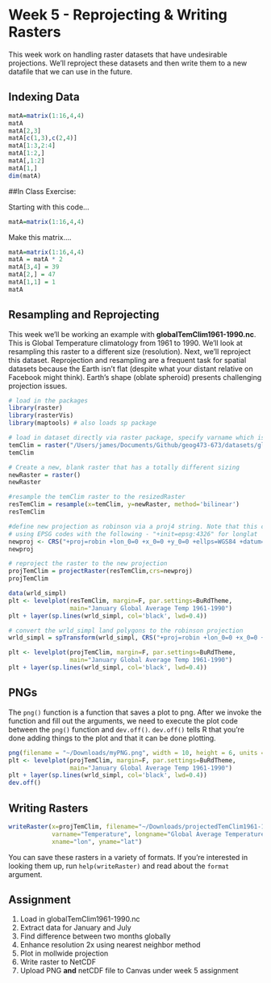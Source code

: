 # Week 5 - Reprojecting & Writing Rasters

This week work on handling raster datasets that have undesirable projections. We'll reproject these datasets and then write them to a new datafile that we can use in the future. 

## Indexing Data

```r
matA=matrix(1:16,4,4)
matA
matA[2,3]
matA[c(1,3),c(2,4)]
matA[1:3,2:4]
matA[1:2,]
matA[,1:2]
matA[1,]
dim(matA)
```
##In Class Exercise: 

Starting with this code...
```r
matA=matrix(1:16,4,4)
```

Make this matrix....
```r
matA=matrix(1:16,4,4)
matA = matA * 2
matA[3,4] = 39
matA[2,] = 47
matA[1,1] = 1
matA
```


## Resampling and Reprojecting

This week we'll be working an example with **globalTemClim1961-1990.nc**. This is Global Temperature climatology from 1961 to 1990. We'll look at resampling this raster to a different size (resolution). Next, we'll reproject this dataset. Reprojection and resampling are a frequent task for spatial datasets because the Earth isn't flat (despite what your distant relative on Facebook might think). Earth's shape (oblate spheroid) presents challenging projection issues. 

```r
# load in the packages
library(raster)
library(rasterVis)
library(maptools) # also loads sp package

# load in dataset directly via raster package, specify varname which is 'tem' for 'temperature' 
temClim = raster("/Users/james/Documents/Github/geog473-673/datasets/globalTemClim1961-1990.nc", varname = 'tem', band=1)
temClim

# Create a new, blank raster that has a totally different sizing
newRaster = raster()
newRaster

#resample the temClim raster to the resizedRaster
resTemClim = resample(x=temClim, y=newRaster, method='bilinear')
resTemClim

#define new projection as robinson via a proj4 string. Note that this can also be achieved
# using EPSG codes with the following - "+init=epsg:4326" for longlat
newproj <- CRS("+proj=robin +lon_0=0 +x_0=0 +y_0=0 +ellps=WGS84 +datum=WGS84 +units=m +no_defs" )
newproj

# reproject the raster to the new projection
projTemClim = projectRaster(resTemClim,crs=newproj)
projTemClim

data(wrld_simpl)
plt <- levelplot(resTemClim, margin=F, par.settings=BuRdTheme,
                 main="January Global Average Temp 1961-1990")
plt + layer(sp.lines(wrld_simpl, col='black', lwd=0.4))

# convert the wrld_simpl land polygons to the robinson projection
wrld_simpl = spTransform(wrld_simpl, CRS("+proj=robin +lon_0=0 +x_0=0 +y_0=0 +ellps=WGS84 +datum=WGS84 +units=m +no_defs" ))

plt <- levelplot(projTemClim, margin=F, par.settings=BuRdTheme,
                 main="January Global Average Temp 1961-1990")
plt + layer(sp.lines(wrld_simpl, col='black', lwd=0.4))
```

## PNGs
The `png()` function is a function that saves a plot to png. After we invoke the function and fill out the arguments, we need to execute the plot code between the `png()` function and `dev.off()`. `dev.off()` tells R that you're done adding things to the plot and that it can be done plotting.


```r
png(filename = "~/Downloads/myPNG.png", width = 10, height = 6, units = 'in',res=100)
plt <- levelplot(projTemClim, margin=F, par.settings=BuRdTheme,
                 main="January Global Average Temp 1961-1990")
plt + layer(sp.lines(wrld_simpl, col='black', lwd=0.4))
dev.off()
```

## Writing Rasters

```r
writeRaster(x=projTemClim, filename="~/Downloads/projectedTemClim1961-1990.tif", format='GTiff',
            varname="Temperature", longname="Global Average Temperature January 1960-1990",
            xname="lon", yname="lat")

```

You can save these rasters in a variety of formats. If you're interested in looking them up, run `help(writeRaster)` and read about the `format` argument. 

## Assignment

1. Load in globalTemClim1961-1990.nc 
2. Extract data for January and July
3. Find difference between two months globally
5. Enhance resolution 2x using nearest neighbor method
6. Plot in mollwide projection
7. Write raster to NetCDF
8. Upload PNG **and** netCDF file to Canvas under week 5 assignment
